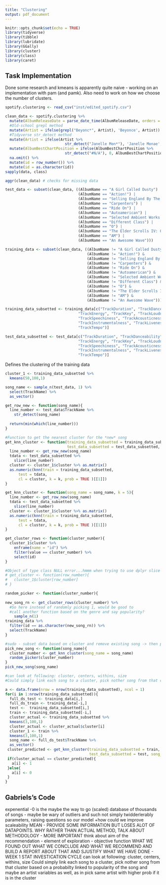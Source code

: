 ```yaml
---
title: "Clustering"
output: pdf_document
---
```


```r
knitr::opts_chunk$set(echo = TRUE)
library(tidyverse)
library(tibble)
library(lubridate)
library(GGally)
library(cluster)
library(class)
library(caret)
```

## Task Implementation
Done some research and kmeans is apparently quite naive - working on
an implementation with pam (and pamk). Also need to work on how we
choose the number of clusters.

```r

spotify.clustering <- read_csv("inst/edited_spotify.csv")

clean_data <- spotify.clustering %>%
  mutate(AlbumReleaseDate = parse_date_time(AlbumReleaseDate, orders = c("y", "ym","ymd"))) %>%
  #Old-school grepl method
  mutate(Artist = ifelse(grepl("Beyonc*", Artist), 'Beyonce', Artist)) %>%
  #Tidyverse str_detect method
  mutate(Artist = ifelse(Artist %>% 
                           str_detect("Janelle Mon*"), 'Janelle Monae', Artist)) %>%
  mutate(AlbumBestChartPosition = ifelse(AlbumBestChartPosition %>% 
                           str_detect("#N/A"), 0, AlbumBestChartPosition)) %>%
  na.omit() %>%
  mutate(id = row_number()) %>%
  mutate(id = as.character(id))
sapply(data, class)

aggr(clean_data) # checks for missing data

test_data <- subset(clean_data, ((AlbumName == "A Girl Called Dusty") | 
                                 (AlbumName == "Action!") |
                                 (AlbumName == "Selling England By The Pound") |
                                 (AlbumName == "Carpenters") | 
                                 (AlbumName == "Ride On") |
                                 (AlbumName == "Autoamerican") |
                                 (AlbumName == "Selected Ambient Works 85-92") |    
                                 (AlbumName == "Different Class") |
                                 (AlbumName == "O") |
                                 (AlbumName == "The Elder Scrolls IV: Oblivion: Original Game Soundtrack") |
                                 (AlbumName == "AM") |
                                 (AlbumName == "An Awesome Wave")))

training_data <- subset(clean_data, ((AlbumName != "A Girl Called Dusty") & 
                                     (AlbumName != "Action!") &
                                     (AlbumName != "Selling England By The Pound") &
                                     (AlbumName != "Carpenters") & 
                                     (AlbumName != "Ride On") &
                                     (AlbumName != "Autoamerican") &
                                     (AlbumName != "Selected Ambient Works 85-92") &    
                                     (AlbumName != "Different Class") &
                                     (AlbumName != "O") &
                                     (AlbumName != "The Elder Scrolls IV: Oblivion: Original Game Soundtrack") &
                                     (AlbumName != "AM") &
                                     (AlbumName != "An Awesome Wave")))

training_data_subsetted <- training_data[c("TrackDuration", "TrackDanceability",
                                 "TrackEnergy", "TrackKey", "TrackLoudness",
                                 "TrackSpeechiness", "TrackAcousticness",
                                 "TrackInstrumentalness", "TrackLiveness", "TrackValence",
                                 "TrackTempo")]

test_data_subsetted <- test_data[c("TrackDuration", "TrackDanceability",
                                 "TrackEnergy", "TrackKey", "TrackLoudness",
                                 "TrackSpeechiness", "TrackAcousticness",
                                 "TrackInstrumentalness", "TrackLiveness", "TrackValence",
                                 "TrackTempo")]

```


Defines the clustering of the training data
```r
cluster_1 <- training_data_subsetted %>%
  kmeans(50,100,1)
```

```r
song_name <- sample_n(test_data, 1) %>%
  select(TrackName) %>%
  as_vector()

get_row_new <- function(song_name){
  line_number <- test_data$TrackName %>%
    str_detect(song_name)
    
  return(min(which(line_number)))
}

#Function to get the nearest cluster for the *new* song
get_knn_cluster <- function(training_data_subsetted = training_data_subsetted,
                            test_data_subsetted = test_data_subsetted, song_name = song_name, k = 5){
  line_number <- get_row_new(song_name)
  tdata <- test_data_subsetted %>%
    slice(line_number)
  cluster <- cluster_1$cluster %>% as.matrix()
  as.numeric(knn(train = training_data_subsetted,
      test = tdata,
      cl = cluster, k = k, prob = TRUE )[[1]])
}

get_knn_cluster <- function(song_name = song_name, k = 5){
  line_number <- get_row_new(song_name)
  tdata <- test_data_subsetted %>%
    slice(line_number)
  cluster <- cluster_1$cluster %>% as.matrix()
  as.numeric(knn(train = training_data_subsetted,
      test = tdata,
      cl = cluster, k = k, prob = TRUE )[[1]])
}

get_cluster_rows <- function(cluster_number){
  cluster_1$cluster %>%
    enframe(name = "id") %>%
    filter(value == cluster_number) %>%
    select(id)
}

#Object of type class NULL error...hmmm when trying to use dplyr slice but works with base :O
# get_cluster <- function(row_number){
#   cluster_1$cluster[row_number]
# }

random_picker <- function(cluster_number){
  
new_song_rn <- get_cluster_rows(cluster_number) %>%
  #So here instead of randomly picking 1, would be good to
  #call another function based on the genre and say popularity?
    sample_n(1)
training_data %>%
  filter(id == as.character(new_song_rn)) %>%
  select(TrackName)
}

#sudo - subset data based on cluster and remove existing song -> then pick one of remaining songs.
pick_new_song <- function(song_name){
  cluster_number <- get_knn_cluster(song_name = song_name)
  random_picker(cluster_number)
}
pick_new_song(song_name)

#can look at following: cluster, centers, withins, size
#Could simply link each song to a cluster, pick nother song from that cluster based on a probabilty linked to popularity of the song and maybe an artist variables as well, as in pick same artist with higher prob if it is in the cluster
```

```r
a <- data.frame(nrow = nrow(training_data_subsetted), ncol = 1)
for(i in 1:nrow(training_data_subsetted)){
  full_ds_test <- training_data[i,]
  full_ds_train <- training_data[-i,]
  test <-  training_data_subsetted[i,]
  train <- training_data_subsetted[-i,]
  cluster_actual <- training_data_subsetted %>%
  kmeans(3,100,1)
  cluster_actual <- cluster_actual$cluster[i] 
  cluster_1 <- train %>%
  kmeans(3,100,1)
  song_name <- full_ds_test$TrackName %>%
  as_vector()
 cluster_predicted <- get_knn_cluster(training_data_subsetted = train,
                                      test_data_subsetted = test, song_name = song_name)
 if(cluster_actual == cluster_predicted){
   a[i] <- 1
 }else{
   a[i] <- 0
 }
}

```

## Gabriels's Code
 expenential -0 is the maybe the way to go (scaled)
 database of thousands of songs - maybe be wary of outliers and such not
 simply twidderlerably parameters, raising questions so our model +how could we improve
 scaleability
 MEAN - PROVIDE SOME INFORMATION BUT LOSES ALOT OF DATAPOINTS. 
 WHY RATHER THAN ACTUAL METHOD, TALK ABOUT METHODOLOGY - MORE IMPORTANT
 think about aim of the recommendation - element of exploration - objective function
 WHAT WE FOUND OUT WHAT WE CONCLUDE AND WHAT WE RECOMMEND AND BUILD A REPORT ABOUT THAT AND SJUSTIFY WHAT WE HAVE DONE - WEEK 1 STAT INVESTICATION CYCLE
can look at following: cluster, centers, withins, size
Could simply link each song to a cluster, pick nother song from that cluster based on a probabilty linked to popularity of the song and maybe an artist variables as well, as in pick same artist with higher prob if it is in the cluster

